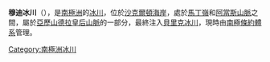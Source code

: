 {{coord|84|30|S|165|48|E|source:GNIS|display=title}}

'''穆迪冰川'''（{{lang-en|Moody Glacier}}），是[[南極洲|南極洲]]的[[冰川|冰川]]，位於[[沙克爾頓海岸|沙克爾頓海岸]]，處於[[馬丁嶺|馬丁嶺]]和[[阿當斯山脈|阿當斯山脈]]之間，屬於[[亞歷山德拉皇后山脈|亞歷山德拉皇后山脈]]的一部分，最終注入[[貝里克冰川|貝里克冰川]]，現時由[[南極條約體系|南極條約體系]]管理。

{{DEFAULTSORT:Moody Glacier}}
[[Category:南極洲冰川|Category:南極洲冰川]]


{{ShackletonCoast-geo-stub}}